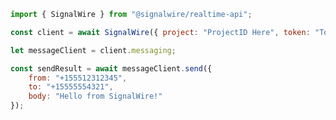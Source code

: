 ```js
import { SignalWire } from "@signalwire/realtime-api";

const client = await SignalWire({ project: "ProjectID Here", token: "Token Here"})

let messageClient = client.messaging;

const sendResult = await messageClient.send({
    from: "+155512312345",
    to: "+15555554321",
    body: "Hello from SignalWire!"
});
```